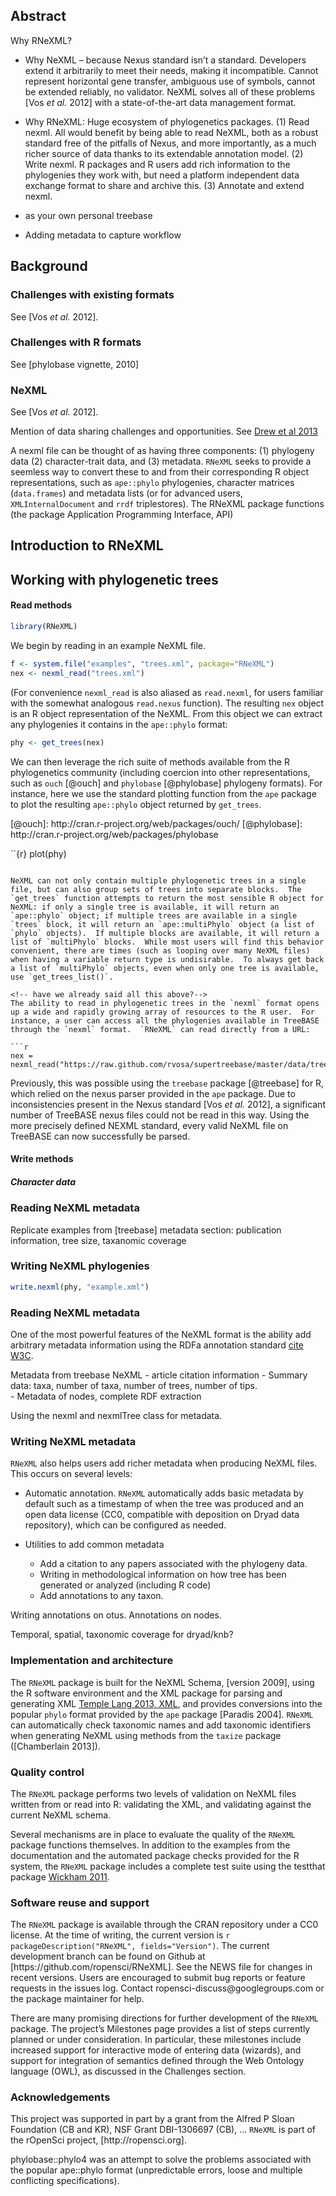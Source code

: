 
## Abstract

Why RNeXML?

* Why NeXML -- because Nexus standard isn't a standard.  Developers extend it arbitrarily to meet their needs, making it incompatible.  Cannot represent horizontal gene transfer, ambiguous use of symbols, cannot be extended reliably, no validator.  NeXML solves all of these problems [Vos _et al._ 2012] with a state-of-the-art data management format.  

* Why RNeXML: Huge ecosystem of phylogenetics packages. (1) Read nexml.  All would benefit by being able to read NeXML, both as a robust standard free of the pitfalls of Nexus, and more importantly, as a much richer source of data thanks to its extendable annotation model.  (2) Write nexml.  R packages and R users add rich information to the phylogenies they work with, but need a platform independent data exchange format to share and archive this. (3) Annotate and extend nexml.  

* as your own personal treebase

* Adding metadata to capture workflow


## Background

### Challenges with existing formats
See [Vos _et al._ 2012].  

### Challenges with R formats

See [phylobase vignette, 2010]

### NeXML

See [Vos _et al._ 2012].

Mention of data sharing challenges and opportunities.  See [Drew et al 2013](10.1371/journal.pbio.1001636)



A nexml file can be thought of as having three components: (1) phylogeny data (2) character-trait data, and (3) metadata. `RNeXML` seeks to provide a seemless way to convert these to and from their corresponding R object representations, such as `ape::phylo` phylogenies, character matrices (`data.frames`) and metadata lists (or for advanced users, `XMLInternalDocument` and `rrdf` triplestores).  The RNeXML package functions (the package Application Programming Interface, API) 

## Introduction to RNeXML

<!-- Do we describe installation of the package?  `install.packages("RNeXML")`?-->


## Working with phylogenetic trees

#### Read methods

```r
library(RNeXML)
```

We begin by reading in an example NeXML file.   

```r
f <- system.file("examples", "trees.xml", package="RNeXML")
nex <- nexml_read("trees.xml")
```

(For convenience `nexml_read` is also aliased as `read.nexml`, for users familiar with the somewhat analogous `read.nexus` function).   The resulting `nex` object is an R object representation of the NeXML.  From this object we can extract any phylogenies it contains in the `ape::phylo` format:   

```r
phy <- get_trees(nex)
```
We can then leverage the rich suite of methods available from the R phylogenetics community (including coercion into other representations, such as `ouch` [@ouch] and `phylobase` [@phylobase] phylogeny formats). For instance, here we use the standard plotting function from the `ape` package to plot the resulting `ape::phylo` object returned by `get_trees`.  


[@ouch]: http://cran.r-project.org/web/packages/ouch/
[@phylobase]: http://cran.r-project.org/web/packages/phylobase

``{r}
plot(phy)
```

NeXML can not only contain multiple phylogenetic trees in a single file, but can also group sets of trees into separate blocks.  The `get_trees` function attempts to return the most sensible R object for NeXML: if only a single tree is available, it will return an `ape::phylo` object; if multiple trees are available in a single `trees` block, it will return an `ape::multiPhylo` object (a list of `phylo` objects).  If multiple blocks are available, it will return a list of `multiPhylo` blocks.  While most users will find this behavior convenient, there are times (such as looping over many NeXML files) when having a variable return type is undisirable.  To always get back a list of `multiPhylo` objects, even when only one tree is available, use `get_trees_list()`.  

<!-- have we already said all this above?-->
The ability to read in phylogenetic trees in the `nexml` format opens up a wide and rapidly growing array of resources to the R user.  For instance, a user can access all the phylogenies available in TreeBASE through the `nexml` format.  `RNeXML` can read directly from a URL: 

```r
nex = nexml_read("https://raw.github.com/rvosa/supertreebase/master/data/treebase/S100.xml")
```

Previously, this was possible using the `treebase` package [@treebase] for R, which relied on the nexus parser provided in the `ape` package.  Due to inconsistencies present in the Nexus standard [Vos _et al._ 2012], a significant number <!-- State explicitly --> of TreeBASE nexus files could not be read in this way.  Using the more precisely defined NEXML standard, every valid NeXML file on TreeBASE can now successfully be parsed.  




#### Write methods 








##### Character data


### Reading NeXML metadata

Replicate examples from [treebase] metadata section: publication information, tree size, taxanomic coverage

### Writing NeXML phylogenies

```r
write.nexml(phy, "example.xml")
```

### Reading NeXML metadata

One of the most powerful features of the NeXML format is the ability add arbitrary metadata information using the RDFa annotation standard [cite W3C]().   

Metadata from treebase NeXML
- article citation information
- Summary data: taxa, number of taxa, number of trees, number of tips.  
- Metadata of nodes, complete RDF extraction

Using the nexml and nexmlTree class for metadata.  


### Writing NeXML metadata

`RNeXML` also helps users add richer metadata when producing NeXML files. This occurs on several levels:

- Automatic annotation.  `RNeXML` automatically adds basic metadata by default such as a timestamp of when the tree was produced and an open data license (CC0, compatible with deposition on Dryad data repository), which can be configured as needed.  

- Utilities to add common metadata

  - Add a citation to any papers associated with the phylogeny data.  
  - Writing in methodological information on how tree has been generated or analyzed (including R code)
  - Add annotations to any taxon.  

Writing annotations on otus.  Annotations on nodes.  

Temporal, spatial, taxonomic coverage for dryad/knb?

### Implementation and architecture

The `RNeXML` package is built for the NeXML Schema, [version 2009], using the R software environment and the XML package for parsing and generating XML [Temple Lang 2013, XML], and provides conversions into the popular `phylo` format provided by the `ape` package [Paradis 2004].  `RNeXML` can automatically check taxonomic names and add taxonomic identifiers when generating NeXML using methods from the `taxize` package ([Chamberlain 2013]). 

<!-- Possibly cite all dependencies and suggests from the DESCRIPTION --> 
<!-- Reference any installation and configuration instructions necessary (e.g. API credentials for figshare) -->

[Temple Lang 2013, XML]: http://cran.r-project.org/web/packages/XML/

### Quality control

The `RNeXML` package performs two levels of validation on NeXML files written from or read into R: validating the XML, and validating against the current NeXML schema.

Several mechanisms are in place to evaluate the quality of the `RNeXML` package functions themselves.  In addition to the examples from the documentation and the automated package checks provided for the R system, the `RNeXML` package includes a complete test suite using the testthat package [Wickham 2011].  

[Wickham 2011]: http://vita.had.co.nz/papers/testthat.html

### Software reuse and support

The `RNeXML` package is available through the CRAN repository under a CC0 license. At the time of writing, the current version is `r packageDescription("RNeXML", fields="Version")`. The current development branch can be found on Github at [https://github.com/ropensci/RNeXML].  See the NEWS file for changes in recent versions. Users are encouraged to submit bug reports or feature requests in the issues log.  Contact ropensci-discuss@googlegroups.com or the package maintainer for help. 

There are many promising directions for further development of the `RNeXML` package.  The project's Milestones page provides a list of steps currently planned or under consideration.  In particular, these milestones include increased support for interactive mode of entering data (wizards), and support for integration of semantics defined through the Web Ontology language (OWL), as discussed in the Challenges section.  



### Acknowledgements

This project was supported in part by a grant from the Alfred P Sloan Foundation (CB and KR), NSF Grant DBI-1306697 (CB), ... `RNeXML` is part of the rOpenSci project, [http://ropensci.org].  





phylobase::phylo4 was an attempt to solve the problems associated with the popular ape::phylo format (unpredictable errors, loose and multiple conflicting specifications).  



